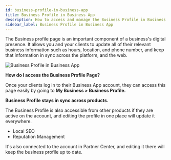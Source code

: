 ```yaml
---
id: business-profile-in-business-app
title: Business Profile in Business App
description: How to access and manage the Business Profile in Business App
sidebar_label: Business Profile in Business App
---
```


The Business profile page is an important component of a business's digital presence. It allows you and your clients to update all of their relevant business information such as hours, location, and phone number, and keep that information in sync across the platform, and the web.

![Business Profile in Business App](/img/business-app/profile/business-profile.jpg)

**How do I access the Business Profile Page?**

Once your clients log in to their Business App account, they can access this page easily by going to **My Business > Business Profile.**

**Business Profile stays in sync across products.**

The Business Profile is also accessible from other products if they are active on the account, and editing the profile in one place will update it everywhere.

- Local SEO
- Reputation Management

It's also connected to the account in Partner Center, and editing it there will keep the business profile up to date.